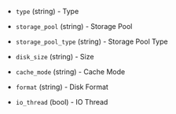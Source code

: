 <!-- Code generated from the comments of the diskConfig struct in builder/proxmox/common/config.go; DO NOT EDIT MANUALLY -->

- `type` (string) - Type

- `storage_pool` (string) - Storage Pool

- `storage_pool_type` (string) - Storage Pool Type

- `disk_size` (string) - Size

- `cache_mode` (string) - Cache Mode

- `format` (string) - Disk Format

- `io_thread` (bool) - IO Thread

<!-- End of code generated from the comments of the diskConfig struct in builder/proxmox/common/config.go; -->
